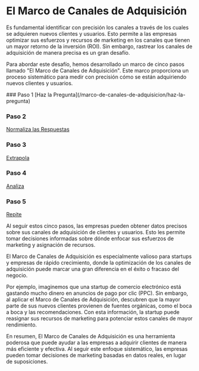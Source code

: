
# El Marco de Canales de Adquisición

Es fundamental identificar con precisión los canales a través de los cuales se adquieren nuevos clientes y usuarios. Esto permite a las empresas optimizar sus esfuerzos y recursos de marketing en los canales que tienen un mayor retorno de la inversión (ROI). Sin embargo, rastrear los canales de adquisición de manera precisa es un gran desafío.

Para abordar este desafío, hemos desarrollado un marco de cinco pasos llamado "El Marco de Canales de Adquisición". Este marco proporciona un proceso sistemático para medir con precisión cómo se están adquiriendo nuevos clientes y usuarios.

<Steps>
### Paso 1
[Haz la Pregunta](/marco-de-canales-de-adquisicion/haz-la-pregunta)

### Paso 2 
[Normaliza las Respuestas](/marco-de-canales-de-adquisicion/normaliza-las-respuestas)  

### Paso 3
[Extrapola](/marco-de-canales-de-adquisicion/extrapola)

### Paso 4
[Analiza](/marco-de-canales-de-adquisicion/analiza)

### Paso 5
[Repite](/marco-de-canales-de-adquisicion/repite)
</Steps>

Al seguir estos cinco pasos, las empresas pueden obtener datos precisos sobre sus canales de adquisición de clientes y usuarios. Esto les permite tomar decisiones informadas sobre dónde enfocar sus esfuerzos de marketing y asignación de recursos.

<Callout>
El Marco de Canales de Adquisición es especialmente valioso para startups y empresas de rápido crecimiento, donde la optimización de los canales de adquisición puede marcar una gran diferencia en el éxito o fracaso del negocio.
</Callout>

Por ejemplo, imaginemos que una startup de comercio electrónico está gastando mucho dinero en anuncios de pago por clic (PPC). Sin embargo, al aplicar el Marco de Canales de Adquisición, descubren que la mayor parte de sus nuevos clientes provienen de fuentes orgánicas, como el boca a boca y las recomendaciones. Con esta información, la startup puede reasignar sus recursos de marketing para potenciar estos canales de mayor rendimiento.

En resumen, El Marco de Canales de Adquisición es una herramienta poderosa que puede ayudar a las empresas a adquirir clientes de manera más eficiente y efectiva. Al seguir este enfoque sistemático, las empresas pueden tomar decisiones de marketing basadas en datos reales, en lugar de suposiciones.